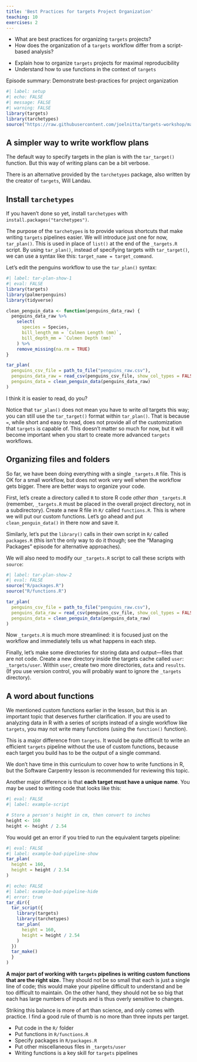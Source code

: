 ```yaml
---
title: 'Best Practices for targets Project Organization'
teaching: 10
exercises: 2
---
```


:::::::::::::::::::::::::::::::::::::: questions 

- What are best practices for organizing `targets` projects?
- How does the organization of a `targets` workflow differ from a script-based analysis?

::::::::::::::::::::::::::::::::::::::::::::::::

::::::::::::::::::::::::::::::::::::: objectives

- Explain how to organize `targets` projects for maximal reproducibility
- Understand how to use functions in the context of `targets`

::::::::::::::::::::::::::::::::::::::::::::::::

::::::::::::::::::::::::::::::::::::: instructor

Episode summary: Demonstrate best-practices for project organization

:::::::::::::::::::::::::::::::::::::

```r
#| label: setup
#| echo: FALSE
#| message: FALSE
#| warning: FALSE
library(targets)
library(tarchetypes)
source("https://raw.githubusercontent.com/joelnitta/targets-workshop/main/episodes/files/functions.R?token=$(date%20+%s)") # nolint
```

## A simpler way to write workflow plans

The default way to specify targets in the plan is with the `tar_target()` function.
But this way of writing plans can be a bit verbose.

There is an alternative provided by the `tarchetypes` package, also written by the creator of `targets`, Will Landau.

::::::::::::::::::::::::::::::::::::: prereq

## Install `tarchetypes`

If you haven't done so yet, install `tarchetypes` with `install.packages("tarchetypes")`.

:::::::::::::::::::::::::::::::::::::

The purpose of the `tarchetypes` is to provide various shortcuts that make writing `targets` pipelines easier.
We will introduce just one for now, `tar_plan()`. This is used in place of `list()` at the end of the `_targets.R` script.
By using `tar_plan()`, instead of specifying targets with `tar_target()`, we can use a syntax like this: `target_name = target_command`.

Let's edit the penguins workflow to use the `tar_plan()` syntax:

```r
#| label: tar-plan-show-1
#| eval: FALSE
library(targets)
library(palmerpenguins)
library(tidyverse)

clean_penguin_data <- function(penguins_data_raw) {
  penguins_data_raw %>%
    select(
      species = Species,
      bill_length_mm = `Culmen Length (mm)`,
      bill_depth_mm = `Culmen Depth (mm)`
    ) %>%
    remove_missing(na.rm = TRUE)
}

tar_plan(
  penguins_csv_file = path_to_file("penguins_raw.csv"),
  penguins_data_raw = read_csv(penguins_csv_file, show_col_types = FALSE),
  penguins_data = clean_penguin_data(penguins_data_raw)
)
```

I think it is easier to read, do you?

Notice that `tar_plan()` does not mean you have to write *all* targets this way; you can still use the `tar_target()` format within `tar_plan()`.
That is because `=`, while short and easy to read, does not provide all of the customization that `targets` is capable of.
This doesn't matter so much for now, but it will become important when you start to create more advanced `targets` workflows.

## Organizing files and folders

So far, we have been doing everything with a single `_targets.R` file.
This is OK for a small workflow, but does not work very well when the workflow gets bigger.
There are better ways to organize your code.

First, let's create a directory called `R` to store R code *other than* `_targets.R` (remember, `_targets.R` must be placed in the overall project directory, not in a subdirectory).
Create a new R file in `R/` called `functions.R`.
This is where we will put our custom functions.
Let's go ahead and put `clean_penguin_data()` in there now and save it.

Similarly, let's put the `library()` calls in their own script in `R/` called `packages.R` (this isn't the only way to do it though; see the <!-- FIXME ADD LINK -->"Managing Packages" episode for alternative approaches).

We will also need to modify our `_targets.R` script to call these scripts with `source`:

```r
#| label: tar-plan-show-2
#| eval: FALSE
source("R/packages.R")
source("R/functions.R")

tar_plan(
  penguins_csv_file = path_to_file("penguins_raw.csv"),
  penguins_data_raw = read_csv(penguins_csv_file, show_col_types = FALSE),
  penguins_data = clean_penguin_data(penguins_data_raw)
)
```

Now `_targets.R` is much more streamlined: it is focused just on the workflow and immediately tells us what happens in each step.

Finally, let's make some directories for storing data and output---files that are not code.
Create a new directory inside the targets cache called `user`: `_targets/user`.
Within `user`, create two more directories, `data` and `results`.
(If you use version control, you will probably want to ignore the `_targets` directory).

## A word about functions

We mentioned custom functions earlier in the lesson, but this is an important topic that deserves further clarification.
If you are used to analyzing data in R with a series of scripts instead of a single workflow like `targets`, you may not write many functions (using the `function()` function).

This is a major difference from `targets`.
It would be quite difficult to write an efficient `targets` pipeline without the use of custom functions, because each target you build has to be the output of a single command.

We don't have time in this curriculum to cover how to write functions in R, but the <!-- FIXME ADD LINK -->Software Carpentry lesson is recommended for reviewing this topic.

Another major difference is that **each target must have a unique name**.
You may be used to writing code that looks like this:

```r
#| eval: FALSE
#| label: example-script

# Store a person's height in cm, then convert to inches
height <- 160
height <- height / 2.54
```

You would get an error if you tried to run the equivalent targets pipeline:

```r
#| eval: FALSE
#| label: example-bad-pipeline-show
tar_plan(
  height = 160,
  height = height / 2.54
)
```

```r
#| echo: FALSE
#| label: example-bad-pipeline-hide
#| error: true
tar_dir({
  tar_script({
    library(targets)
    library(tarchetypes)
    tar_plan(
      height = 160,
      height = height / 2.54
    )
  })
  tar_make()
  }
)
```

**A major part of working with `targets` pipelines is writing custom functions that are the right size.**
They should not be so small that each is just a single line of code; this would make your pipeline difficult to understand and be too difficult to maintain.
On the other hand, they should not be so big that each has large numbers of inputs and is thus overly sensitive to changes.

Striking this balance is more of art than science, and only comes with practice. I find a good rule of thumb is no more than three inputs per target.

::::::::::::::::::::::::::::::::::::: keypoints 

- Put code in the `R/` folder
- Put functions in `R/functions.R`
- Specify packages in `R/packages.R`
- Put other miscellaneous files in `_targets/user`
- Writing functions is a key skill for `targets` pipelines

::::::::::::::::::::::::::::::::::::::::::::::::

